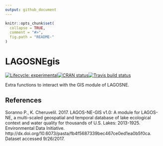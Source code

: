 ```yaml
---
output: github_document
---
```


<!-- README.md is generated from README.Rmd. Please edit that file -->

```r
knitr::opts_chunk$set(
  collapse = TRUE,
  comment = "#>",
  fig.path = "README-"
)
```

# LAGOSNEgis

[![Lifecycle: experimental](https://img.shields.io/badge/lifecycle-experimental-orange.svg)](https://www.tidyverse.org/lifecycle/#experimental)[![CRAN status](https://www.r-pkg.org/badges/version/LAGOSNEgis)](https://cran.r-project.org/package=LAGOSNEgis)[![Travis build status](https://travis-ci.org/jsta/LAGOSNEgis.svg?branch=master)](https://travis-ci.org/jsta/LAGOSNEgis)

Extra functions to interact with the GIS module of LAGOSNE.

## References
Soranno P., K. Cheruvelil. 2017. LAGOS-NE-GIS v1.0: A module for LAGOS-NE, a multi-scaled geospatial and temporal database of lake ecological context and water quality for thousands of U.S. Lakes: 2013-1925. Environmental Data Initiative. http://dx.doi.org/10.6073/pasta/fb4f5687339bec467ce0ed1ea0b5f0ca. Dataset accessed 9/26/2017.
